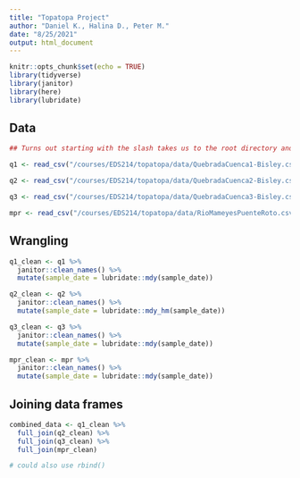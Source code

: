 ```yaml
---
title: "Topatopa Project"
author: "Daniel K., Halina D., Peter M."
date: "8/25/2021"
output: html_document
---
```


```r
knitr::opts_chunk$set(echo = TRUE)
library(tidyverse)
library(janitor)
library(here)
library(lubridate)
```

## Data 

```r
## Turns out starting with the slash takes us to the root directory and we can go down the file path from there... getting the dot dots to work was cool too though.

q1 <- read_csv("/courses/EDS214/topatopa/data/QuebradaCuenca1-Bisley.csv", na = c("-9999", ""))

q2 <- read_csv("/courses/EDS214/topatopa/data/QuebradaCuenca2-Bisley.csv", na = c("-9999", ""))

q3 <- read_csv("/courses/EDS214/topatopa/data/QuebradaCuenca3-Bisley.csv", na = c("-9999", ""))

mpr <- read_csv("/courses/EDS214/topatopa/data/RioMameyesPuenteRoto.csv", na = c("-9999", ""))
```

## Wrangling

```r
q1_clean <- q1 %>%
  janitor::clean_names() %>% 
  mutate(sample_date = lubridate::mdy(sample_date)) 

q2_clean <- q2 %>%
  janitor::clean_names() %>% 
  mutate(sample_date = lubridate::mdy_hm(sample_date)) 

q3_clean <- q3 %>%
  janitor::clean_names() %>% 
  mutate(sample_date = lubridate::mdy(sample_date)) 

mpr_clean <- mpr %>%
  janitor::clean_names() %>% 
  mutate(sample_date = lubridate::mdy(sample_date)) 
```

## Joining data frames

```r
combined_data <- q1_clean %>% 
  full_join(q2_clean) %>% 
  full_join(q3_clean) %>% 
  full_join(mpr_clean)

# could also use rbind()
```

